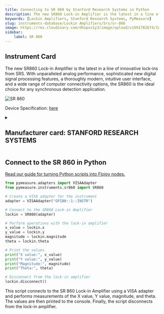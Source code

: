 ```yaml
---
title: Connecting to SR 860 by Stanford Research Systems in Python
description: The new SR860 Lock-in Amplifier is the latest in a line of innovative lock-ins from SRS. With unparalleled analog performance, sophisticated new digital signal processing features, a thoroughly modern, intuitive user interface, and a wide range of computer connectivity options, the SR860 is the ideal choice for any synchronous detection application.
keywords: [Lockin Amplifiers, Stanford Research Systems, PyMeasure] 
slug: instruments-database/Lockin Amplifiers/Srs/sr-860 
image: https://res.cloudinary.com/dhopxs1y3/image/upload/v1691782674/Instruments/Lockin%20Amplifiers/SR-860/SR-860.jpg
sidebar:
    label: SR 860 
---
```



## Instrument Card

The new SR860 Lock-in Amplifier is the latest in a line of innovative lock-ins from SRS. With unparalleled analog performance, sophisticated new digital signal processing features, a thoroughly modern, intuitive user interface, and a wide range of computer connectivity options, the SR860 is the ideal choice for any synchronous detection application.

![SR 860](https://res.cloudinary.com/dhopxs1y3/image/upload/v1691782674/Instruments/Lockin%20Amplifiers/SR-860/SR-860.jpg)

Device Specification: [here](https://www.thinksrs.com/downloads/pdfs/catalog/SR860c.pdf)

<details style={{ marginTop: "15px"}}>
<summary><h2 style={{display:'inline'}}>Manufacturer card: STANFORD RESEARCH SYSTEMS</h2></summary>

![STANFORD RESEARCH SYSTEMS](https://res.cloudinary.com/dhopxs1y3/image/upload/v1692806206/Instruments/Vendor%20Logos/Stanford_Research.png)

Stanford Research Systems is a maker of general test and measurement instruments. The company was founded in 1980, is privately held, and is not affiliated with Stanford University. Stanford Research Systems manufactures all of their products at their Sunnyvale, California facility.

- Headquarters: Sunnyvale, California
- Yearly Revenue (millions, USD): 24.9
- Vendor Website: [here](https://www.thinksrs.com/index.html)

</details>


<FeaturedInstrumentVideo category="LOCKIN_AMPLIFIERS" />

## Connect to the SR 860 in Python

[Read our guide for turning Python scripts into Flojoy nodes.](https://docs.flojoy.ai/contribution/blocks/custom-flojoy-block/)



<Tabs>
<TabItem value="Flojoy" label="Flojoy" className="flojoy-instrument-tabs">

<SectionsCard category="LOCKIN_AMPLIFIERS" manufacturer="Stanford Research Systems"></SectionsCard>

</TabItem>
<TabItem value="PyMeasure" label="PyMeasure">


```python
from pymeasure.adapters import VISAAdapter
from pymeasure.instruments.sr860 import SR860

# Create a VISA adapter for the instrument
adapter = VISAAdapter("GPIB0::1::INSTR")

# Connect to the SR860 Lock-in Amplifier
lockin = SR860(adapter)

# Perform operations with the lock-in amplifier
x_value = lockin.x
y_value = lockin.y
magnitude = lockin.magnitude
theta = lockin.theta

# Print the values
print("X value:", x_value)
print("Y value:", y_value)
print("Magnitude:", magnitude)
print("Theta:", theta)

# Disconnect from the lock-in amplifier
lockin.disconnect()
```

This script connects to the SR 860 Lock-in Amplifier using a VISA adapter and performs measurements of the X value, Y value, magnitude, and theta. The values are then printed to the console. Finally, the script disconnects from the lock-in amplifier.

</TabItem>
</Tabs>